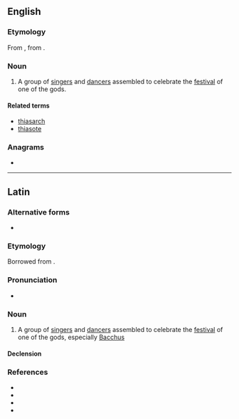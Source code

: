 ==English==

===Etymology===
From {{etyl|la|en}}, from {{der|en|grc|θίασος}}.

===Noun===
{{en-noun|thiasi}}

# {{lb|en|historical|Ancient Greece}} A group of [[singer]]s and [[dancer]]s assembled to celebrate the [[festival]] of one of the gods.

====Related terms====
* [[thiasarch]]
* [[thiasote]]

===Anagrams===
* {{anagrams|en|a=ahisstu|shiatsu}}

----

==Latin==

===Alternative forms===
* {{alter|la|thyasus}}

===Etymology===
Borrowed from {{bor|la|grc|θῐ́ᾰσος}}.

===Pronunciation===
* {{la-IPA}}

===Noun===
{{la-noun|thiasus<2>}}

# A group of [[singer]]s and [[dancer]]s assembled to celebrate the [[festival]] of one of the gods, especially [[Bacchus]]

====Declension====
{{la-ndecl|thiasus<2>}}

===References===
* {{R:L&S}}
* {{R:Elementary Lewis}}
* {{R:Gaffiot}}
* {{R:Peck}}